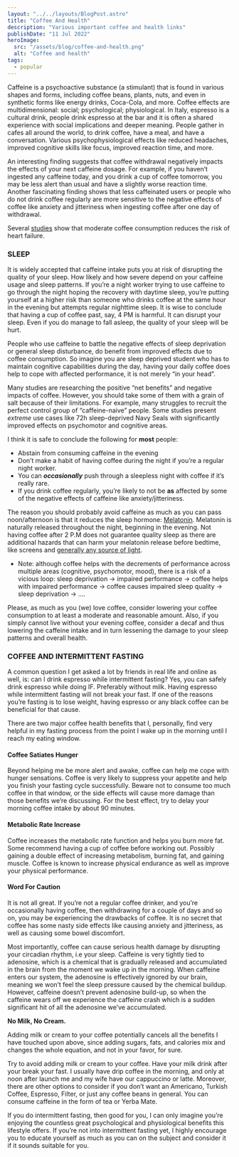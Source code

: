 ```yaml
---
layout: "../../layouts/BlogPost.astro"
title: "Coffee And Health"
description: "Various important coffee and health links"
publishDate: "11 Jul 2022"
heroImage:
  src: "/assets/blog/coffee-and-health.png"
  alt: "Coffee and health"
tags:
  - popular
---
```


Caffeine is a psychoactive substance (a stimulant) that is found in various shapes and forms, including coffee beans, plants, nuts, and even in synthetic forms like energy drinks, Coca-Cola, and more. Coffee effects are multidimensional: social; psychological; physiological. In Italy, espresso is a cultural drink, people drink espresso at the bar and it is often a shared experience with social implications and deeper meaning. People gather in cafes all around the world, to drink coffee, have a meal, and have a conversation. Various psychophysiological effects like reduced headaches, improved cognitive skills like focus, improved reaction time, and more.

An interesting finding suggests that coffee withdrawal negatively impacts the effects of your next caffeine dosage. For example, if you haven’t ingested any caffeine today, and you drink a cup of coffee tomorrow, you may be less alert than usual and have a slightly worse reaction time. Another fascinating finding shows that less caffeinated users or people who do not drink coffee regularly are more sensitive to the negative effects of coffee like anxiety and jitteriness when ingesting coffee after one day of withdrawal. 

Several [studies](https://www.heart.org/en/news/2021/02/09/coffee-may-help-reduce-risk-for-heart-failure) show that moderate coffee consumption reduces the risk of heart failure.


### SLEEP

It is widely accepted that caffeine intake puts you at risk of disrupting the quality of your sleep. How likely and how severe depend on your caffeine usage and sleep patterns. If you’re a night worker trying to use caffeine to go through the night hoping the recovery with daytime sleep, you’re putting yourself at a higher risk than someone who drinks coffee at the same hour in the evening but attempts regular nighttime sleep. It is wise to conclude that having a cup of coffee past, say, 4 PM is harmful. It can disrupt your sleep. Even if you do manage to fall asleep, the quality of your sleep will be hurt. 

People who use caffeine to battle the negative effects of sleep deprivation or general sleep disturbance, do benefit from improved effects due to coffee consumption. So imagine you are sleep deprived student who has to maintain cognitive capabilities during the day, having your daily coffee does help to cope with affected performance, it is not merely “in your head”.

Many studies are researching the positive “net benefits” and negative impacts of coffee. However, you should take some of them with a grain of salt because of their limitations. For example, many struggles to recruit the perfect control group of “caffeine-naive” people. Some studies present _extreme_ use cases like 72h sleep-deprived Navy Seals with significantly improved effects on psychomotor and cognitive areas.

I think it is safe to conclude the following for **most** people:



* Abstain from consuming caffeine in the evening
* Don’t make a habit of having coffee during the night if you’re a regular night worker.
* You can **_occasionally_** push through a sleepless night with coffee if it’s really rare.
* If you drink coffee regularly, you’re likely to not be **as** affected by some of the negative effects of caffeine like anxiety/jitteriness. 

The reason you should probably avoid caffeine as much as you can pass noon/afternoon is that it reduces the sleep hormone: [Melatonin](https://www.nccih.nih.gov/health/melatonin-what-you-need-to-know). Melatonin is naturally released throughout the night, beginning in the evening. Not having coffee after 2 P.M does not guarantee quality sleep as there are additional hazards that can harm your melatonin release before bedtime, like screens and [generally any source of light](https://www.webmd.com/sleep-disorders/news/20110119/light-exposure-may-cut-production-of-melatonin).

* Note: although coffee helps with the decrements of performance across multiple areas (cognitive, psychomotor, mood), there is a risk of a vicious loop: sleep deprivation -> impaired performance -> coffee helps with impaired performance -> coffee causes impaired sleep quality -> sleep deprivation -> ….

Please, as much as you (we) love coffee, consider lowering your coffee consumption to at least a moderate and reasonable amount. Also, if you simply cannot live without your evening coffee, consider a decaf and thus lowering the caffeine intake and in turn lessening the damage to your sleep patterns and overall health.


### COFFEE AND INTERMITTENT FASTING

A common question I get asked a lot by friends in real life and online as well, is: can I drink espresso while intermittent fasting? Yes, you can safely drink espresso while doing IF. Preferably without milk. Having espresso while intermittent fasting will not break your fast. If one of the reasons you’re fasting is to lose weight, having espresso or any black coffee can be beneficial for that cause.

There are two major coffee health benefits that I, personally, find very helpful in my fasting process from the point I wake up in the morning until I reach my eating window.


#### Coffee Satiates Hunger

Beyond helping me be more alert and awake, coffee can help me cope with hunger sensations. Coffee is very likely to suppress your appetite and help you finish your fasting cycle successfully. Beware not to consume too much coffee in that window, or the side effects will cause more damage than those benefits we’re discussing. For the best effect, try to delay your morning coffee intake by about 90 minutes. 


#### Metabolic Rate Increase 

Coffee increases the metabolic rate function and helps you burn more fat. Some recommend having a cup of coffee before working out. Possibly gaining a double effect of increasing metabolism, burning fat, and gaining muscle. Coffee is known to increase physical endurance as well as improve your physical performance.


#### Word For Caution

It is not all great. If you’re not a regular coffee drinker, and you’re occasionally having coffee, then withdrawing for a couple of days and so on, you may be experiencing the drawbacks of coffee. It is no secret that coffee has some nasty side effects like causing anxiety and jitteriness, as well as causing some bowel discomfort. 

Most importantly, coffee can cause serious health damage by disrupting your circadian rhythm, i.e your sleep. Caffeine is very tightly tied to adenosine, which is a chemical that is gradually released and accumulated in the brain from the moment we wake up in the morning. When caffeine enters our system, the adenosine is effectively ignored by our brain, meaning we won’t feel the sleep pressure caused by the chemical buildup. However, caffeine doesn’t prevent adenosine build-up, so when the caffeine wears off we experience the caffeine crash which is a sudden significant hit of all the adenosine we’ve accumulated. 

**No Milk, No Cream.**

Adding milk or cream to your coffee potentially cancels all the benefits I have touched upon above, since adding sugars, fats, and calories mix and changes the whole equation, and not in your favor, for sure.

Try to avoid adding milk or cream to your coffee. Have your milk drink after your break your fast. I usually have drip coffee in the morning, and only at noon after launch me and my wife have our cappuccino or latte. Moreover, there are other options to consider if you don’t want an Americano, Turkish Coffee, Espresso, Filter, or just any coffee beans in general. You can consume caffeine in the form of tea or Yerba Mate. 

If you do intermittent fasting, then good for you, I can only imagine you’re enjoying the countless great psychological and physiological benefits this lifestyle offers. If you’re not into intermittent fasting yet, I highly encourage you to educate yourself as much as you can on the subject and consider it if it sounds suitable for you.
